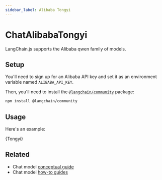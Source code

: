 ```yaml
---
sidebar_label: Alibaba Tongyi
---
```



# ChatAlibabaTongyi

LangChain.js supports the Alibaba qwen family of models.

## Setup

You'll need to sign up for an Alibaba API key and set it as an environment variable named `ALIBABA_API_KEY`.

Then, you'll need to install the [`@langchain/community`](https://www.npmjs.com/package/@langchain/community) package:


<IntegrationInstallTooltip></IntegrationInstallTooltip>

```bash npm2yarn
npm install @langchain/community
```

## Usage

Here's an example:


<CodeBlock language="typescript">{Tongyi}</CodeBlock>


## Related

- Chat model [conceptual guide](/docs/concepts/#chat-models)
- Chat model [how-to guides](/docs/how_to/#chat-models)
